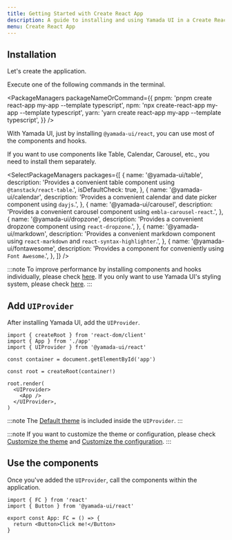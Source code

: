 ```yaml
---
title: Getting Started with Create React App
description: A guide to installing and using Yamada UI in a Create React App project.
menu: Create React App
---
```


## Installation

Let's create the application.

Execute one of the following commands in the terminal.

<PackageManagers
  packageNameOrCommand={{
    pnpm: 'pnpm create react-app my-app --template typescript',
    npm: 'npx create-react-app my-app --template typescript',
    yarn: 'yarn create react-app my-app --template typescript',
  }}
/>

With Yamada UI, just by installing `@yamada-ui/react`, you can use most of the components and hooks.

<PackageManagers packageNameOrCommand='@yamada-ui/react' />

If you want to use components like Table, Calendar, Carousel, etc., you need to install them separately.

<SelectPackageManagers
  packages={[
    {
      name: '@yamada-ui/table',
      description: 'Provides a convenient table component using `@tanstack/react-table`.',
      isDefaultCheck: true,
    },
    {
      name: '@yamada-ui/calendar',
      description: 'Provides a convenient calendar and date picker component using `dayjs`.',
    },
    {
      name: '@yamada-ui/carousel',
      description: 'Provides a convenient carousel component using `embla-carousel-react`.',
    },
    {
      name: '@yamada-ui/dropzone',
      description: 'Provides a convenient dropzone component using `react-dropzone`.',
    },
    {
      name: '@yamada-ui/markdown',
      description:
        'Provides a convenient markdown component using `react-markdown` and `react-syntax-highlighter`.',
    },
    {
      name: '@yamada-ui/fontawesome',
      description: 'Provides a component for conveniently using `Font Awesome`.',
    },
  ]}
/>

:::note
To improve performance by installing components and hooks individually, please check [here](/getting-started/installation/individually).
If you only want to use Yamada UI's styling system, please check [here](/getting-started/installation/minimal).
:::

## Add `UIProvider`

After installing Yamada UI, add the `UIProvider`.

```tsx live=false title=index.tsx highlight={10,12}
import { createRoot } from 'react-dom/client'
import { App } from './app'
import { UIProvider } from '@yamada-ui/react'

const container = document.getElementById('app')

const root = createRoot(container!)

root.render(
  <UIProvider>
    <App />
  </UIProvider>,
)
```

:::note
The [Default theme](/styled-system/theming/default-theme) is included inside the `UIProvider`.
:::

:::note
If you want to customize the theme or configuration, please check [Customize the theme](/styled-system/theming/customize-theme) and [Customize the configuration](/styled-system/configure/customize-config).
:::

## Use the components

Once you've added the `UIProvider`, call the components within the application.

```tsx live=false title=app.tsx
import { FC } from 'react'
import { Button } from '@yamada-ui/react'

export const App: FC = () => {
  return <Button>Click me!</Button>
}
```

